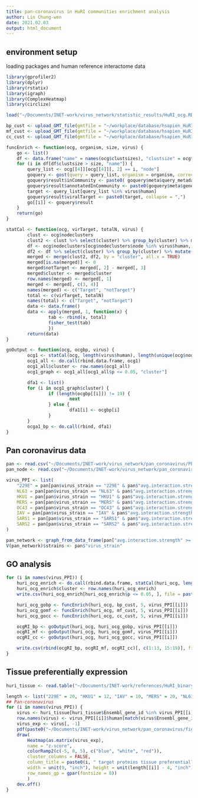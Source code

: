 ```yaml
---
title: pan-coronavirus in HuRI communities enrichment analysis
author: Lin Chung-wen
date: 2021.02.03
output: html_document
---
```


## environment setup
loading packages and human reference interactome data

```r
library(gprofiler2)
library(dplyr)
library(rstatix)
library(igraph)
library(ComplexHeatmap)
library(circlize)

load("~/Documents/INET-work/virus_network/statistic_results/HuRI_ocg.RData")

bp_cust <- upload_GMT_file(gmtfile = "~/workplace/database/hsapien_HuRI_GOBP_EXP.gmt")
mf_cust <- upload_GMT_file(gmtfile = "~/workplace/database/hsapien_HuRI_GOMF_EXP.gmt")
cc_cust <- upload_GMT_file(gmtfile = "~/workplace/database/hsapien_HuRI_GOCC_EXP.gmt")

funcEnrich <- function(ocg, organism, size, virus) {
    go <- list()
    df <- data.frame("name" = names(ocg$clustsizes), "clustsize" = ocg$clustsizes)
    for (i in df[df$clustsize > size, "name"]) {
        query_list <- ocg[[4]][ocg[[4]][, 2] == i, "node"]
        goquery <- gost(query = query_list, organism = organism, correction_method = "bonferroni", evcodes = TRUE)
        goquery$result$inCommunity <- paste0( goquery$meta$query_metadata$queries$query_1, collapse = ",")
        goquery$result$annotatedInCommunity <- paste0(goquery$meta$genes_metadata$query$query_1$ensgs, collapse = ",")
        target <- query_list[query_list %in% virus$human]
        goquery$result$viralTarget <- paste0(target, collapse = ",")
        go[[i]] <- goquery$result
    }
    return(go)
}

statCal <- function(ocg, virTarget, totalN, virus) {
        clust <- ocg$nodeclusters
        clust2 <- clust %>% select(cluster) %>% group_by(cluster) %>% mutate(count = n()) %>% distinct()
        df <- ocg$nodeclusters[ocg$nodeclusters$node %in% virus$human, ]
        df2 <- df %>% select(cluster) %>% group_by(cluster) %>% mutate(count = n()) %>% distinct()
        merged <- merge(clust2, df2, by = "cluster", all.x = TRUE)
        merged[is.na(merged)] <- 0
        merged$notTarget <- merged[, 2] - merged[, 3]
        merged$cluster <- merged$cluster
        row.names(merged) <- merged[, 1]
        merged <- merged[, c(3, 4)]
        names(merged) <- c("Target", "notTarget")
        total <- c(virTarget, totalN)
        names(total) <- c("Target", "notTarget")
        data <- data.frame()
        data <- apply(merged, 1, function(x) {
                tab <- rbind(x, total)
                fisher_test(tab)
                })
        return(data)
}

goOutput <- function(ocg, ocgbp, virus) {
        ocg1 <- statCal(ocg, length(virus$human), length(unique(ocg$nodeclusters$node)), virus)
        ocg1_all <- do.call(rbind.data.frame, ocg1)
        ocg1_all$cluster <- row.names(ocg1_all)
        ocg1_graph <- ocg1_all[ocg1_all$p <= 0.05, "cluster"]

        dfa1 <- list()
        for (i in ocg1_graph$cluster) {
                if (length(ocgbp[[i]]) != 19) {
                        next
                } else {
                        dfa1[i] <- ocgbp[i]
                }
        }
        ocga1_bp <- do.call(rbind, dfa1)
}
```

## Pan coronavirus data

```r
pan <- read.csv("~/Documents/INET-work/virus_network/pan_coronavirus/PPI_list_20210203.csv", header = T)
pan_node <- read.csv("~/Documents/INET-work/virus_network/pan_coronavirus/PPI_nodes_20210203.csv", header = T)

virus_PPI <- list(
    "229E" = pan[pan$virus_strain == "229E" & pan$"avg.interaction.strength" >= 2, ],
    NL63 = pan[pan$virus_strain == "NL63" & pan$"avg.interaction.strength" >= 2, ],
    HKU1 = pan[pan$virus_strain == "HKU1" & pan$"avg.interaction.strength" >= 2, ],
    MERS = pan[pan$virus_strain == "MERS" & pan$"avg.interaction.strength" >= 2, ],
    OC43 = pan[pan$virus_strain == "OC43" & pan$"avg.interaction.strength" >= 2, ],
    IAV = pan[pan$virus_strain == "IAV" & pan$"avg.interaction.strength" >= 2, ],
    SARS1 = pan[pan$virus_strain == "SARS1" & pan$"avg.interaction.strength" >= 2, ],
    SARS2 = pan[pan$virus_strain == "SARS2" & pan$"avg.interaction.strength" >= 2, ]
)

pan_network <- graph_from_data_frame(pan["avg.interaction.strength" >= 2, ], directed = FALSE)
V(pan_network)$strains <- pan$"virus_strain"
```

## GO analysis

```r
for (i in names(virus_PPI)) {
    huri_ocg_enrich <- do.call(rbind.data.frame, statCal(huri_ocg, length(virus_PPI[[i]]$human), length(unique(huri_ocg$nodeclusters$node)), virus_PPI[[i]]))
    huri_ocg_enrich$cluster <- row.names(huri_ocg_enrich)
    write.csv(huri_ocg_enrich[huri_ocg_enrich$p <= 0.05, ], file = paste0("~/Documents/INET-work/virus_network/pan_coronavirus/HuRI_community_", i, ".csv"), row.names = FALSE)

    huri_ocg_gobp <- funcEnrich(huri_ocg, bp_cust, 5, virus_PPI[[i]])
    huri_ocg_gomf <- funcEnrich(huri_ocg, mf_cust, 5, virus_PPI[[i]])
    huri_ocg_gocc <- funcEnrich(huri_ocg, cc_cust, 5, virus_PPI[[i]])

    ocgRI_bp <- goOutput(huri_ocg, huri_ocg_gobp, virus_PPI[[i]])
    ocgRI_mf <- goOutput(huri_ocg, huri_ocg_gomf, virus_PPI[[i]])
    ocgRI_cc <- goOutput(huri_ocg, huri_ocg_gocc, virus_PPI[[i]])

    write.csv(rbind(ocgRI_bp, ocgRI_mf, ocgRI_cc)[, c(1:13, 15:19)], file = paste0("~/Documents/INET-work/virus_network/pan_coronavirus/HuRI_community_", i, "_GO.csv"), row.names = FALSE)
}
```

## Tissue preferentially expression
```r
huri_tissue <- read.table("~/Documents/INET-work/references/HuRI_binaryPPI/Supplementary_Tables_new/Supplementary Table 22.txt", header = T, sep = "\t")

length <- list("229E" = 20, "HKU1" = 12, "IAV" = 10, "MERS" = 20, "NL63" = 10, "OC43" = 20, "SARS1" = 15, "SARS2" = 15)
## Pan-coronavirus
for (i in names(virus_PPI)) {
    virus <- huri_tissue[huri_tissue$Ensembl_gene_id %in% virus_PPI[[i]]$Ensembl_ID, ]
    row.names(virus) <- virus_PPI[[i]]$human[match(virus$Ensembl_gene_id, virus_PPI[[i]]$Ensembl_ID)]
    virus_exp <- virus[, -1]
    pdf(paste0("~/Documents/INET-work/virus_network/pan_coronavirus/figures/", i, "_TiP.pdf"), width = 12, height = length[[i]])
    draw(
        Heatmap(as.matrix(virus_exp),
        name = "z-score",
        colorRamp2(c(-5, 0, 5), c("blue", "white", "red")),
        cluster_columns = FALSE,
        column_title = paste0(i, " target proteins tissue preferentially expression"),
        width = unit(9, "inch"), height = unit(length[[i]] - 4, "inch"),
        row_names_gp = gpar(fontsize = 8))
        )
    dev.off()
}
```
